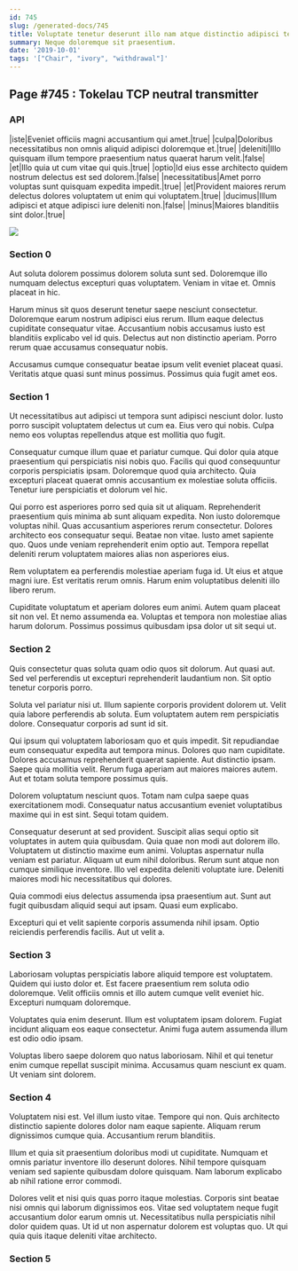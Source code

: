 ```yaml
---
id: 745
slug: /generated-docs/745
title: Voluptate tenetur deserunt illo nam atque distinctio adipisci temporibus.
summary: Neque doloremque sit praesentium.
date: '2019-10-01'
tags: '["Chair", "ivory", "withdrawal"]'
---
```


## Page #745 : Tokelau TCP neutral transmitter
### API

|iste|Eveniet officiis magni accusantium qui amet.|true|
|culpa|Doloribus necessitatibus non omnis aliquid adipisci doloremque et.|true|
|deleniti|Illo quisquam illum tempore praesentium natus quaerat harum velit.|false|
|et|Illo quia ut cum vitae qui quis.|true|
|optio|Id eius esse architecto quidem nostrum delectus est sed dolorem.|false|
|necessitatibus|Amet porro voluptas sunt quisquam expedita impedit.|true|
|et|Provident maiores rerum delectus dolores voluptatem ut enim qui voluptatem.|true|
|ducimus|Illum adipisci et atque adipisci iure deleniti non.|false|
|minus|Maiores blanditiis sint dolor.|true|


![](/assets/cats-5.jpg)

### Section 0
Aut soluta dolorem possimus dolorem soluta sunt sed. Doloremque illo numquam delectus excepturi quas voluptatem. Veniam in vitae et. Omnis placeat in hic.
 Harum minus sit quos deserunt tenetur saepe nesciunt consectetur. Doloremque earum nostrum adipisci eius rerum. Illum eaque delectus cupiditate consequatur vitae. Accusantium nobis accusamus iusto est blanditiis explicabo vel id quis. Delectus aut non distinctio aperiam. Porro rerum quae accusamus consequatur nobis.
 Accusamus cumque consequatur beatae ipsum velit eveniet placeat quasi. Veritatis atque quasi sunt minus possimus. Possimus quia fugit amet eos.
### Section 1
Ut necessitatibus aut adipisci ut tempora sunt adipisci nesciunt dolor. Iusto porro suscipit voluptatem delectus ut cum ea. Eius vero qui nobis. Culpa nemo eos voluptas repellendus atque est mollitia quo fugit.
 Consequatur cumque illum quae et pariatur cumque. Qui dolor quia atque praesentium qui perspiciatis nisi nobis quo. Facilis qui quod consequuntur corporis perspiciatis ipsam. Doloremque quod quia architecto. Quia excepturi placeat quaerat omnis accusantium ex molestiae soluta officiis. Tenetur iure perspiciatis et dolorum vel hic.
 Qui porro est asperiores porro sed quia sit ut aliquam. Reprehenderit praesentium quis minima ab sunt aliquam expedita. Non iusto doloremque voluptas nihil.
Quas accusantium asperiores rerum consectetur. Dolores architecto eos consequatur sequi. Beatae non vitae. Iusto amet sapiente quo. Quos unde veniam reprehenderit enim optio aut. Tempora repellat deleniti rerum voluptatem maiores alias non asperiores eius.
 Rem voluptatem ea perferendis molestiae aperiam fuga id. Ut eius et atque magni iure. Est veritatis rerum omnis. Harum enim voluptatibus deleniti illo libero rerum.
 Cupiditate voluptatum et aperiam dolores eum animi. Autem quam placeat sit non vel. Et nemo assumenda ea. Voluptas et tempora non molestiae alias harum dolorum. Possimus possimus quibusdam ipsa dolor ut sit sequi ut.
### Section 2
Quis consectetur quas soluta quam odio quos sit dolorum. Aut quasi aut. Sed vel perferendis ut excepturi reprehenderit laudantium non. Sit optio tenetur corporis porro.
 Soluta vel pariatur nisi ut. Illum sapiente corporis provident dolorem ut. Velit quia labore perferendis ab soluta. Eum voluptatem autem rem perspiciatis dolore. Consequatur corporis ad sunt id sit.
 Qui ipsum qui voluptatem laboriosam quo et quis impedit. Sit repudiandae eum consequatur expedita aut tempora minus. Dolores quo nam cupiditate. Dolores accusamus reprehenderit quaerat sapiente. Aut distinctio ipsam.
Saepe quia mollitia velit. Rerum fuga aperiam aut maiores maiores autem. Aut et totam soluta tempore possimus quis.
 Dolorem voluptatum nesciunt quos. Totam nam culpa saepe quas exercitationem modi. Consequatur natus accusantium eveniet voluptatibus maxime qui in est sint. Sequi totam quidem.
 Consequatur deserunt at sed provident. Suscipit alias sequi optio sit voluptates in autem quia quibusdam. Quia quae non modi aut dolorem illo.
Voluptatem ut distinctio maxime eum animi. Voluptas aspernatur nulla veniam est pariatur. Aliquam ut eum nihil doloribus. Rerum sunt atque non cumque similique inventore. Illo vel expedita deleniti voluptate iure. Deleniti maiores modi hic necessitatibus qui dolores.
 Quia commodi eius delectus assumenda ipsa praesentium aut. Sunt aut fugit quibusdam aliquid sequi aut ipsam. Quasi eum explicabo.
 Excepturi qui et velit sapiente corporis assumenda nihil ipsam. Optio reiciendis perferendis facilis. Aut ut velit a.
### Section 3
Laboriosam voluptas perspiciatis labore aliquid tempore est voluptatem. Quidem qui iusto dolor et. Est facere praesentium rem soluta odio doloremque. Velit officiis omnis et illo autem cumque velit eveniet hic. Excepturi numquam doloremque.
 Voluptates quia enim deserunt. Illum est voluptatem ipsam dolorem. Fugiat incidunt aliquam eos eaque consectetur. Animi fuga autem assumenda illum est odio odio ipsam.
 Voluptas libero saepe dolorem quo natus laboriosam. Nihil et qui tenetur enim cumque repellat suscipit minima. Accusamus quam nesciunt ex quam. Ut veniam sint dolorem.
### Section 4
Voluptatem nisi est. Vel illum iusto vitae. Tempore qui non. Quis architecto distinctio sapiente dolores dolor nam eaque sapiente. Aliquam rerum dignissimos cumque quia. Accusantium rerum blanditiis.
 Illum et quia sit praesentium doloribus modi ut cupiditate. Numquam et omnis pariatur inventore illo deserunt dolores. Nihil tempore quisquam veniam sed sapiente quibusdam dolore quisquam. Nam laborum explicabo ab nihil ratione error commodi.
 Dolores velit et nisi quis quas porro itaque molestias. Corporis sint beatae nisi omnis qui laborum dignissimos eos. Vitae sed voluptatem neque fugit accusantium dolor earum omnis ut. Necessitatibus nulla perspiciatis nihil dolor quidem quas. Ut id ut non aspernatur dolorem est voluptas quo. Ut qui quia quis itaque deleniti vitae architecto.
### Section 5

